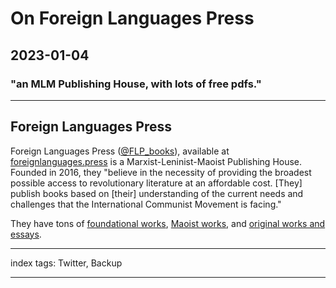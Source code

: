 # On Foreign Languages Press

## 2023-01-04

### "an MLM Publishing House, with lots of free pdfs."

---

## Foreign Languages Press

Foreign Languages Press ([@FLP_books](https://twitter.com/FLP_books)), available at [foreignlanguages.press](https://foreignlanguages.press/) is a Marxist-Leninist-Maoist Publishing House. Founded in 2016, they "believe in the necessity of providing the broadest possible access to revolutionary literature at an affordable cost. [They] publish books based on [their] understanding of the current needs and challenges that the International Communist Movement is facing."

They have tons of [foundational works](https://foreignlanguages.press/foundations/), [Maoist works](https://foreignlanguages.press/works-of-maoism/), and [original works and essays](https://foreignlanguages.press/new-roads/).

---

index tags: Twitter, Backup

---
